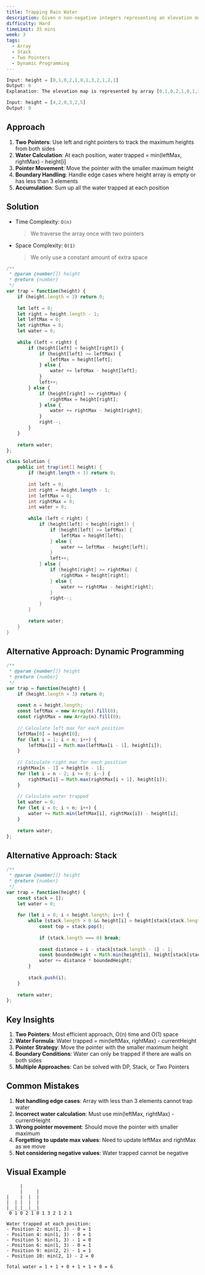 ```yaml
---
title: Trapping Rain Water
description: Given n non-negative integers representing an elevation map where the width of each bar is 1, compute how much water it can trap after raining.
difficulty: Hard
timeLimit: 35 mins
week: 3
tags:
  - Array
  - Stack
  - Two Pointers
  - Dynamic Programming
---
```


```js title="Example"
Input: height = [0,1,0,2,1,0,1,3,2,1,2,1]
Output: 6
Explanation: The elevation map is represented by array [0,1,0,2,1,0,1,3,2,1,2,1]. In this case, 6 units of rain water are being trapped.

Input: height = [4,2,0,3,2,5]
Output: 9
```

## Approach

1. **Two Pointers**: Use left and right pointers to track the maximum heights from both sides
2. **Water Calculation**: At each position, water trapped = min(leftMax, rightMax) - height[i]
3. **Pointer Movement**: Move the pointer with the smaller maximum height
4. **Boundary Handling**: Handle edge cases where height array is empty or has less than 3 elements
5. **Accumulation**: Sum up all the water trapped at each position

## Solution

- Time Complexity: `O(n)`
  > We traverse the array once with two pointers
- Space Complexity: `O(1)`
  > We only use a constant amount of extra space

```js tab="JavaScript"
/**
 * @param {number[]} height
 * @return {number}
 */
var trap = function(height) {
    if (height.length < 3) return 0;
    
    let left = 0;
    let right = height.length - 1;
    let leftMax = 0;
    let rightMax = 0;
    let water = 0;
    
    while (left < right) {
        if (height[left] < height[right]) {
            if (height[left] >= leftMax) {
                leftMax = height[left];
            } else {
                water += leftMax - height[left];
            }
            left++;
        } else {
            if (height[right] >= rightMax) {
                rightMax = height[right];
            } else {
                water += rightMax - height[right];
            }
            right--;
        }
    }
    
    return water;
};
```

```java tab="Java"
class Solution {
    public int trap(int[] height) {
        if (height.length < 3) return 0;
        
        int left = 0;
        int right = height.length - 1;
        int leftMax = 0;
        int rightMax = 0;
        int water = 0;
        
        while (left < right) {
            if (height[left] < height[right]) {
                if (height[left] >= leftMax) {
                    leftMax = height[left];
                } else {
                    water += leftMax - height[left];
                }
                left++;
            } else {
                if (height[right] >= rightMax) {
                    rightMax = height[right];
                } else {
                    water += rightMax - height[right];
                }
                right--;
            }
        }
        
        return water;
    }
}
```

## Alternative Approach: Dynamic Programming

```js tab="JavaScript (DP)"
/**
 * @param {number[]} height
 * @return {number}
 */
var trap = function(height) {
    if (height.length < 3) return 0;
    
    const n = height.length;
    const leftMax = new Array(n).fill(0);
    const rightMax = new Array(n).fill(0);
    
    // Calculate left max for each position
    leftMax[0] = height[0];
    for (let i = 1; i < n; i++) {
        leftMax[i] = Math.max(leftMax[i - 1], height[i]);
    }
    
    // Calculate right max for each position
    rightMax[n - 1] = height[n - 1];
    for (let i = n - 2; i >= 0; i--) {
        rightMax[i] = Math.max(rightMax[i + 1], height[i]);
    }
    
    // Calculate water trapped
    let water = 0;
    for (let i = 0; i < n; i++) {
        water += Math.min(leftMax[i], rightMax[i]) - height[i];
    }
    
    return water;
};
```

## Alternative Approach: Stack

```js tab="JavaScript (Stack)"
/**
 * @param {number[]} height
 * @return {number}
 */
var trap = function(height) {
    const stack = [];
    let water = 0;
    
    for (let i = 0; i < height.length; i++) {
        while (stack.length > 0 && height[i] > height[stack[stack.length - 1]]) {
            const top = stack.pop();
            
            if (stack.length === 0) break;
            
            const distance = i - stack[stack.length - 1] - 1;
            const boundedHeight = Math.min(height[i], height[stack[stack.length - 1]]) - height[top];
            water += distance * boundedHeight;
        }
        
        stack.push(i);
    }
    
    return water;
};
```

## Key Insights

1. **Two Pointers**: Most efficient approach, O(n) time and O(1) space
2. **Water Formula**: Water trapped = min(leftMax, rightMax) - currentHeight
3. **Pointer Strategy**: Move the pointer with the smaller maximum height
4. **Boundary Conditions**: Water can only be trapped if there are walls on both sides
5. **Multiple Approaches**: Can be solved with DP, Stack, or Two Pointers

## Common Mistakes

1. **Not handling edge cases**: Array with less than 3 elements cannot trap water
2. **Incorrect water calculation**: Must use min(leftMax, rightMax) - currentHeight
3. **Wrong pointer movement**: Should move the pointer with smaller maximum
4. **Forgetting to update max values**: Need to update leftMax and rightMax as we move
5. **Not considering negative values**: Water trapped cannot be negative

## Visual Example

```
     |
     |     |
|    |  |  |
|  | |  |  |
|__|_|__|__|
 0 1 0 2 1 0 1 3 2 1 2 1

Water trapped at each position:
- Position 2: min(1, 3) - 0 = 1
- Position 4: min(1, 3) - 0 = 1
- Position 5: min(1, 3) - 1 = 0
- Position 6: min(1, 3) - 0 = 1
- Position 9: min(2, 2) - 1 = 1
- Position 10: min(2, 1) - 2 = 0

Total water = 1 + 1 + 0 + 1 + 1 + 0 = 6
```
